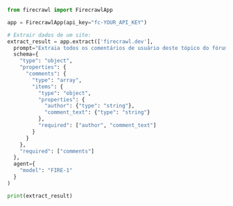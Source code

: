 ```python Python
from firecrawl import FirecrawlApp

app = FirecrawlApp(api_key="fc-YOUR_API_KEY")

# Extrair dados de um site:
extract_result = app.extract(['firecrawl.dev'],
  prompt="Extraia todos os comentários de usuário deste tópico do fórum.",
  schema={
    "type": "object",
    "properties": {
      "comments": {
        "type": "array",
        "items": {
          "type": "object",
          "properties": {
            "author": {"type": "string"},
            "comment_text": {"type": "string"}
          },
          "required": ["author", "comment_text"]
        }
      }
    },
    "required": ["comments"]
  },
  agent={
    "model": "FIRE-1"
  }
)

print(extract_result)
```
